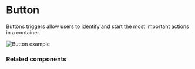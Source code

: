 # Button

Buttons triggers allow users to identify and start the most important actions in a container.

![Button example](public/assets/overview-button.webp)

### Related components
<RelatedComponentList>
  <RelatedComponent
    title="Link"
    description="Use when the action is positioned inside a text and/or requires less visual prominence."
    href="/docs/docs-theme/start"
  />
  <RelatedComponent
    title="Tab"
    description="Use when the action is to alternate between related views within the same container."
    href="/docs/docs-theme/page-configuration"
  />
  <RelatedComponent
    title="Menu"
    description="Include the action in a Menu when it’s rarely used or repeated multiple times in a list."
    href="/docs/docs-theme/theme-configuration"
  />
</RelatedComponentList>